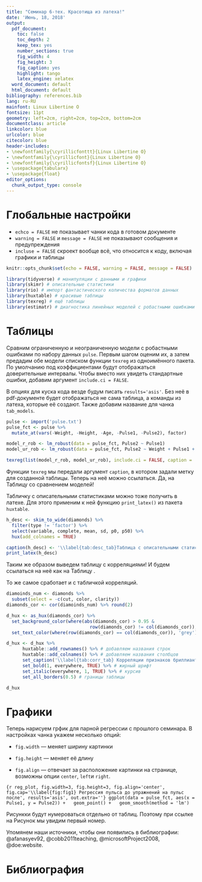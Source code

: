 ```yaml
---
title: "Семинар 6-тех. Красотища из латеха!"
date: 'Июнь, 18, 2018'
output:
  pdf_document:
    toc: false
    toc_depth: 2
    keep_tex: yes
    number_sections: true
    fig_width: 4
    fig_height: 3
    fig_caption: yes
    highlight: tango
    latex_engine: xelatex
  word_document: default
  html_document: default
bibliography: references.bib
lang: ru-RU
mainfont: Linux Libertine O
fontsize: 11pt
geometry: left=2cm, right=2cm, top=2cm, bottom=2cm
documentclass: article
linkcolor: blue
urlcolor: blue
citecolor: blue
header-includes:
- \newfontfamily{\cyrillicfonttt}{Linux Libertine O}
- \newfontfamily{\cyrillicfont}{Linux Libertine O}
- \newfontfamily{\cyrillicfontsf}{Linux Libertine O}
- \usepackage{tabularx}
- \usepackage{float}
editor_options:
  chunk_output_type: console
---
```


# Глобальные настройки

* `echco = FALSE` не показывает чанки кода в готовом документе
* `warning = FALSE` и `message = FALSE` не показывают сообщения и предупреждения
* `incluse = FALSE` скроект вообще всё, что относится к коду, включая графики и таблицы

```r
knitr::opts_chunk$set(echo = FALSE, warning = FALSE, message = FALSE)
```


```r
library(tidyverse) # манипуляции с данными и графики
library(skimr) # описательные статистики
library(rio) # импорт фантастического количества форматов данных
library(huxtable) # красивые таблицы
library(texreg) # ещё таблицы
library(estimatr) # диагностика линейных моделей с робастными ошибками
```

# Таблицы

Сравним ограниченную и неограниченную модели с робастными ошибками по набору данных `pulse`.
Первым шагом оценим их, а затем предадим обе модели списком функции `texreg` из одноимённого пакета.
По умолчанию под коэффициентами будут отображаться доверительные интервалы.
Чтобы вместо них увидеть стандартные ошибки, добавим аргумент `include.ci = FALSE`.

В опциях для куска кода везде будум писать `results='asis'`.
Без неё в pdf-документе будет отображаться не сама таблица, а команды из латеха, которые её создают.
Также добавим название для чанка `tab_models`.

```r
pulse <- import('pulse.txt')
pulse_fct <- pulse %>%
  mutate_at(vars(-Weight, -Height, -Age, -Pulse1, -Pulse2), factor)

model_r_rob <- lm_robust(data = pulse_fct, Pulse2 ~ Pulse1)
model_ur_rob <- lm_robust(data = pulse_fct, Pulse2 ~ Weight + Pulse1 + Ran + Smokes)

texreg(list(model_r_rob, model_ur_rob), include.ci = FALSE, caption = '\\label{tab:models} Сравнение ограниченной и неограниченной моделей')
```

Функции `texreg` мы передали аргумент `caption`, в котором задали метку для созданной таблицы.
Теперь на неё можно ссылаться.
Да, на Таблицу \ref{tab:models} со сравнением моделей!

Табличку с описательными статистиками можно тоже получить в латехе.
Для этого применим к ней функцию `print_latex()` из пакета `huxtable`.

```r
h_desc <- skim_to_wide(diamonds) %>%
  filter(type != 'factor') %>%
  select(variable, complete, mean, sd, p0, p50) %>%
  hux(add_colnames = TRUE)

caption(h_desc) <- '\\label{tab:desc_tab}Таблица с описательными статистиками'
print_latex(h_desc)
```

Таким же образом выведем таблицу с корреляциями!
И будем ссылаться на неё как на Таблицу \ref{tab:desc_tab}.

То же самое сработает и с табличкой корреляций.

```r
diamoinds_num <- diamonds %>%
  subset(select = -c(cut, color, clarity))
diamonds_cor <- cor(diamoinds_num) %>% round(2)

d_hux <- as_hux(diamonds_cor) %>%
  set_background_color(where(abs(diamonds_cor) > 0.95 &
                               row(diamonds_cor) != col(diamonds_cor)), 'red') %>%
  set_text_color(where(row(diamonds_cor) == col(diamonds_cor)), 'grey')

d_hux <- d_hux %>%
      huxtable::add_rownames() %>% # добавляем названия строк
      huxtable::add_colnames() %>% # добавляем названия столбцов
      set_caption('\\label{tab:corr_tab} Корреляции признаков бриллиантов') %>% # добавляем название таблицы
      set_bold(1, everywhere, TRUE) %>% # жирный шрифт
      set_italic(everywhere, 1, TRUE) %>% # курсив
      set_all_borders(0.5) # границы таблицы

d_hux
```


# Графики

Теперь нарисуем грфик для парной регрессии с прошлого семинара.
В настройках чанка укажем несколько опций:

- `fig.width` — меняет ширину картинки

- `fig.height` — меняет её длину

- `fig.align` — отвечает за расположение картинки на странице, возможны опции
`center`, `left`и `right`.

```{r reg_plot, fig.width=3, fig.height=3, fig.align='center', fig.cap='\\label{fig:fig1} Регрессия пульса до упражнений на пульс после', results='asis', out.extra=''}
ggplot(data = pulse_fct, aes(x = Pulse1, y = Pulse2)) +
  geom_point() +
  geom_smooth(method = 'lm')
```

Рисункки будут нумероваться отдельно от таблиц.
Поэтому при ссылке на Рисунок \ref{fig:reg_plot} мы увидим первый номер.

Упомянем наши источники, чтобы они появились в библиографии: @afanasyev92, @cobb2011teaching, @microsoftProject2008, @doe:website.

# Библиография
